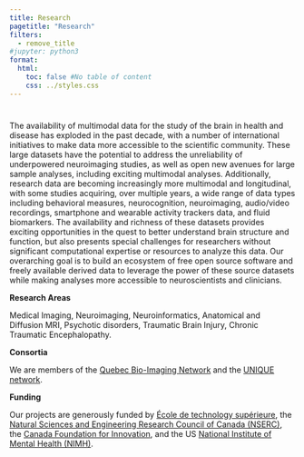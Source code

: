 ```yaml
---
title: Research
pagetitle: "Research"
filters:
  - remove_title
#jupyter: python3
format:
  html:
    toc: false #No table of content
    css: ../styles.css
---
```


# {.unnumbered .unlisted}

The availability of multimodal data for the study of the brain in health and disease has exploded in the past decade, with a number of international initiatives to make data more accessible to the scientific community. These large datasets have the potential to address the unreliability of underpowered neuroimaging studies, as well as open new avenues for large sample analyses, including exciting multimodal analyses. Additionally, research data are becoming increasingly more multimodal and longitudinal, with some studies acquiring, over multiple years, a wide range of data types including behavioral measures, neurocognition, neuroimaging, audio/video recordings, smartphone and wearable activity trackers data, and fluid biomarkers. The availability and richness of these datasets provides exciting opportunities in the quest to better understand brain structure and function, but also presents special challenges for researchers without significant computational expertise or resources to analyze this data. 
Our overarching goal is to build an ecosystem of free open source software and freely available derived data to leverage the power of these source datasets while making analyses more accessible to neuroscientists and clinicians. 

[**Research Areas**]{.text-style-1}

Medical Imaging, Neuroimaging, Neuroinformatics, Anatomical and Diffusion MRI, Psychotic disorders, Traumatic Brain Injury, Chronic Traumatic Encephalopathy.


[**Consortia**]{.text-style-1}

We are members of the [Quebec Bio-Imaging Network](https://rbiq-qbin.qc.ca/) and the [UNIQUE network](https://www.unique.quebec/).

[**Funding**]{.text-style-1}

Our projects are generously funded by [École de technology supérieure](https://www.etsmtl.ca/recherche), the [Natural Sciences and Engineering Research Council of Canada (NSERC)](https://www.nserc-crsng.gc.ca/index_eng.asp), the [Canada Foundation for Innovation](https://www.innovation.ca/), and the US [National Institute of Mental Health (NIMH)](https://www.nimh.nih.gov/).